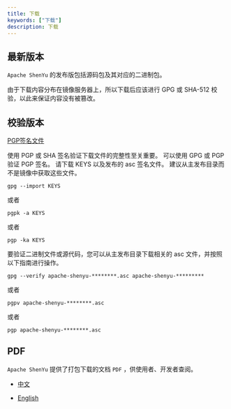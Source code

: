 ```yaml
---
title: 下载
keywords: ["下载"]
description: 下载
---
```



## 最新版本

`Apache ShenYu` 的发布版包括源码包及其对应的二进制包。

由于下载内容分布在镜像服务器上，所以下载后应该进行 GPG 或 SHA-512 校验，以此来保证内容没有被篡改。

<DownloadCompoent />

<!-- ##### `Apache ShenYu - 版本: 2.5.0 (发布日期: August 26, 2022)`

- 源码 [[zip]](https://www.apache.org/dyn/closer.lua/shenyu/2.5.0/apache-shenyu-2.5.0-src.zip) [[asc]](https://downloads.apache.org/shenyu/2.5.0/apache-shenyu-2.5.0-src.zip.asc) [[sha512]](https://downloads.apache.org/shenyu/2.5.0/apache-shenyu-2.5.0-src.zip.sha512)

- ShenYu-Admin 二进制包 [[tar]](https://www.apache.org/dyn/closer.lua/shenyu/2.5.0/apache-shenyu-2.5.0-admin-bin.tar.gz) [[asc]](https://downloads.apache.org/shenyu/2.5.0/apache-shenyu-2.5.0-admin-bin.tar.gz.asc) [[sha512]](https://downloads.apache.org/shenyu/2.5.0/apache-shenyu-2.5.0-admin-bin.tar.gz.sha512)

- ShenYu-Bootstrap 二进制包 [[tar]](https://www.apache.org/dyn/closer.lua/shenyu/2.5.0/apache-shenyu-2.5.0-bootstrap-bin.tar.gz) [[asc]](https://downloads.apache.org/shenyu/2.5.0/apache-shenyu-2.5.0-bootstrap-bin.tar.gz.asc) [[sha512]](https://downloads.apache.org/shenyu/2.5.0/apache-shenyu-2.5.0-bootstrap-bin.tar.gz.sha512)

## 全部版本

全部版本请到 [Archive repository](https://archive.apache.org/dist/shenyu/) 查看。 -->

## 校验版本

[PGP签名文件](https://downloads.apache.org/shenyu/KEYS)

使用 PGP 或 SHA 签名验证下载文件的完整性至关重要。
可以使用 GPG 或 PGP 验证 PGP 签名。
请下载 KEYS 以及发布的 asc 签名文件。
建议从主发布目录而不是镜像中获取这些文件。

```shell
gpg --import KEYS
```

或者

```shell
pgpk -a KEYS
```

或者

```shell
pgp -ka KEYS
```

要验证二进制文件或源代码，您可以从主发布目录下载相关的 asc 文件，并按照以下指南进行操作。

```shell
gpg --verify apache-shenyu-********.asc apache-shenyu-*********
```

或者

```shell
pgpv apache-shenyu-********.asc
```

或者

```shell
pgp apache-shenyu-********.asc
```

## PDF

`Apache ShenYu` 提供了打包下载的文档 `PDF` ，供使用者、开发者查阅。

* [中文](https://shenyu.apache.org/pdf/apache_shenyu_docs_zh.pdf)

* [English](https://shenyu.apache.org/pdf/apache_shenyu_docs_en.pdf)

